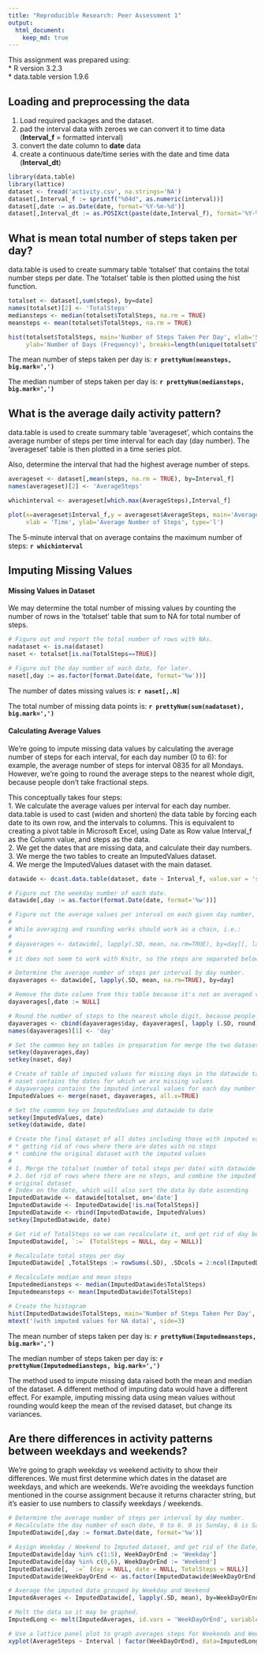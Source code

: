 ```yaml
---
title: "Reproducible Research: Peer Assessment 1"
output: 
  html_document:
    keep_md: true
---
```


This assignment was prepared using:   
* R version 3.2.3  
* data.table version 1.9.6

## Loading and preprocessing the data

1. Load required packages and the dataset.
2. pad the interval data with zeroes we can convert it to time data (**Interval_f** = formatted interval)  
3. convert the date column to **date** data  
4. create a continuous date/time series with the date and time data (**Interval_dt**)  

```r
library(data.table)
library(lattice)
dataset <- fread('activity.csv', na.strings='NA')
dataset[,Interval_f := sprintf("%04d", as.numeric(interval))]
dataset[,date := as.Date(date, format='%Y-%m-%d')] 
dataset[,Interval_dt := as.POSIXct(paste(date,Interval_f), format='%Y-%m-%d %H%M')]  
```

## What is mean total number of steps taken per day?

data.table is used to create summary table 'totalset' that contains the total number steps per date. The 'totalset' table is then plotted using the hist function.

```r
totalset <- dataset[,sum(steps), by=date]
names(totalset)[2] <- 'TotalSteps'
mediansteps <- median(totalset$TotalSteps, na.rm = TRUE)
meansteps <- mean(totalset$TotalSteps, na.rm = TRUE)

hist(totalset$TotalSteps, main='Number of Steps Taken Per Day', xlab='Steps Taken Per Day',
     ylab='Number of Days (Frequency)', breaks=length(unique(totalset$TotalSteps)))  
```

The mean number of steps taken per day is: **`r prettyNum(meansteps, big.mark=',')`**

The median number of steps taken per day is: **`r prettyNum(mediansteps, big.mark=',')`**

## What is the average daily activity pattern?

data.table is used to create summary table 'averageset', which contains the average number of steps per time interval for each day (day number). The 'averageset' table is then plotted in a time series plot.

Also, determine the interval that had the highest average number of steps.
```r
averageset <- dataset[,mean(steps, na.rm = TRUE), by=Interval_f]
names(averageset)[2] <- 'AverageSteps'

whichinterval <- averageset[which.max(AverageSteps),Interval_f]

plot(x=averageset$Interval_f,y = averageset$AverageSteps, main='Average Daily Pattern',
     xlab = 'Time', ylab='Average Number of Steps', type='l')
```

The 5-minute interval that on average contains the maximum number of steps: **`r whichinterval`**

## Imputing Missing Values

#### Missing Values in Dataset
We may determine the total number of missing values by counting the number of rows in the 'totalset' table that sum to NA for total number of steps.

```r
# Figure out and report the total number of rows with NAs. 
nadataset <- is.na(dataset)
naset <- totalset[is.na(TotalSteps==TRUE)]

# Figure out the day number of each date, for later.
naset[,day := as.factor(format.Date(date, format='%w'))]
```

The number of dates missing values is: **`r naset[,.N]`**

The total number of missing data points is: **`r prettyNum(sum(nadataset), big.mark=',')`**

#### Calculating Average Values 

We're going to impute missing data values by calculating the average number of steps for each interval, for each day number (0 to 6): for example, the average number of steps for interval 0835 for all Mondays. However, we're going to round the average steps to the nearest whole digit, because people don't take fractional steps.

This conceptually takes four steps:  
1. We calculate the average values per interval for each day number. data.table is used to cast (widen and shorten) the data table by forcing each date to its own row, and the intervals to columns. This is equivalent to creating a pivot table in Microsoft Excel, using Date as Row value Interval_f as the Column value, and steps as the data.  
2. We get the dates that are missing data, and calculate their day numbers.  
3. We merge the two tables to create an ImputedValues dataset.  
4. We merge the ImputedValues dataset with the main dataset.  

```r
datawide <- dcast.data.table(dataset, date ~ Interval_f, value.var = 'steps')

# Figure out the weekday number of each date.
datawide[,day := as.factor(format.Date(date, format='%w'))]

# Figure out the average values per interval on each given day number, but round to the nearest digit because people don't take fractional steps. This will obviously skew the median and average steps.
#
# While averaging and rounding works should work as a chain, i.e.:
#
# dayaverages <- datawide[, lapply(.SD, mean, na.rm=TRUE), by=day][, lapply (.SD, round), .SDcols=2:ncol(dayaverages)]
#
# it does not seem to work with Knitr, so the steps are separated below

# Determine the average number of steps per interval by day number.
dayaverages <- datawide[, lapply(.SD, mean, na.rm=TRUE), by=day]

# Remove the date column from this table because it's not an averaged value.
dayaverages[,date := NULL]

# Round the number of steps to the nearest whole digit, because people don't take fractional steps. The first column is day, so it won't be averaged, but we still need it as an identifier column.
dayaverages <- cbind(dayaverages$day, dayaverages[, lapply (.SD, round), .SDcols=2:ncol(dayaverages)])
names(dayaverages)[1] <- 'day'

# Set the common key on tables in preparation for merge the two datasets
setkey(dayaverages,day)
setkey(naset, day)

# Create of table of imputed values for missing days in the datawide table.
# naset contains the dates for which we are missing values
# dayaverages contains the imputed interval values for each day number
ImputedValues <- merge(naset, dayaverages, all.x=TRUE)

# Set the common key on ImputedValues and datawide to date
setkey(ImputedValues, date)
setkey(datawide, date)

# Create the final dataset of all dates including those with imputed values. While the R data.table package is pretty strong with column manipulation, it is less so with row manipulation. There is no easy way to update rows. So we're going to do a SQL UPDATE in two steps:
# * getting rid of rows where there are dates with no steps
# * combine the original dataset with the imputed values
#
# 1. Merge the totalset (number of total steps per date) with datawide  
# 2. Get rid of rows where there are no steps, and combine the imputed values with the
# original dataset
# Index on the date, which will also sort the data by date ascending
ImputedDatawide <- datawide[totalset, on='date']
ImputedDatawide <- ImputedDatawide[!is.na(TotalSteps)]
ImputedDatawide <- rbind(ImputedDatawide, ImputedValues)
setkey(ImputedDatawide, date)

# Get rid of TotalSteps so we can recalculate it, and get rid of day because it gets in the way of TotalSteps being recalculated (specifically, the .SDCols parameter)
ImputedDatawide[, `:=` (TotalSteps = NULL, day = NULL)]

# Recalculate total steps per day
ImputedDatawide[ ,TotalSteps := rowSums(.SD), .SDcols = 2:ncol(ImputedDatawide)]

# Recalculate median and mean steps
Imputedmediansteps <- median(ImputedDatawide$TotalSteps)
Imputedmeansteps <- mean(ImputedDatawide$TotalSteps)

# Create the histogram
hist(ImputedDatawide$TotalSteps, main='Number of Steps Taken Per Day', xlab='Steps Taken Per Day', ylab='Number of Days (Frequency)', breaks=length(unique(ImputedDatawide$TotalSteps)))
mtext('(with imputed values for NA data)', side=3) 

```

The mean number of steps taken per day is: **`r prettyNum(Imputedmeansteps, big.mark=',')`**

The median number of steps taken per day is: **`r prettyNum(Imputedmediansteps, big.mark=',')`**

The method used to impute missing data raised both the mean and median of the dataset. A different method of imputing data would have a different effect. For example, imputing missing data using mean values without rounding would keep the mean of the revised dataset, but change its variances.

## Are there differences in activity patterns between weekdays and weekends?

We're going to graph weekday vs weekend activity to show their differences. We must first determine which dates in the dataset are weekdays, and which are weekends. We're avoiding the weekdays function mentioned in the course assignment because it returns character string, but it's easier to use numbers to classify weekdays / weekends.

```r
# Determine the average number of steps per interval by day number.
# Recalculate the day number of each date, 0 to 6. 0 is Sunday, 6 is Saturday.
ImputedDatawide[,day := format.Date(date, format='%w')]

# Assign Weekday / Weekend to Imputed dataset, and get rid of the Date, Day, and TotalSteps variables, because these variables shouldn't be averaged.
ImputedDatawide[day %in% c(1:5), WeekDayOrEnd := 'Weekday']
ImputedDatawide[day %in% c(0,6), WeekDayOrEnd := 'Weekend']
ImputedDatawide[, `:=` (day = NULL, date = NULL, TotalSteps = NULL)]
ImputedDatawide$WeekDayOrEnd <- as.factor(ImputedDatawide$WeekDayOrEnd)

# Average the imputed data grouped by Weekday and Weekend
ImputedAverages <- ImputedDatawide[, lapply(.SD, mean), by=WeekDayOrEnd]

# Melt the data so it may be graphed.
ImputedLong <- melt(ImputedAverages, id.vars = 'WeekDayOrEnd', variable.name = 'Interval', value.name = 'AverageSteps')

# Use a lattice panel plot to graph averages steps for Weekends and Weekdays.
xyplot(AverageSteps ~ Interval | factor(WeekDayOrEnd), data=ImputedLong, groups=WeekDayOrEnd, type='l', layout=c(1,2))

```
